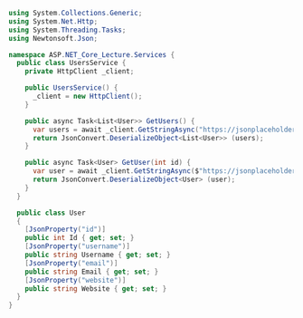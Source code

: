 ```csharp
using System.Collections.Generic;
using System.Net.Http;
using System.Threading.Tasks;
using Newtonsoft.Json;

namespace ASP.NET_Core_Lecture.Services {
  public class UsersService {
    private HttpClient _client;

    public UsersService() {
      _client = new HttpClient();
    }

    public async Task<List<User>> GetUsers() {
      var users = await _client.GetStringAsync("https://jsonplaceholder.typicode.com/users");
      return JsonConvert.DeserializeObject<List<User>> (users);
    }

    public async Task<User> GetUser(int id) {
      var user = await _client.GetStringAsync($"https://jsonplaceholder.typicode.com/users/{id}");
      return JsonConvert.DeserializeObject<User> (user);
    }
  }

  public class User
  {
    [JsonProperty("id")]
    public int Id { get; set; }
    [JsonProperty("username")]
    public string Username { get; set; }
    [JsonProperty("email")]
    public string Email { get; set; }
    [JsonProperty("website")]
    public string Website { get; set; }
  }
}
```